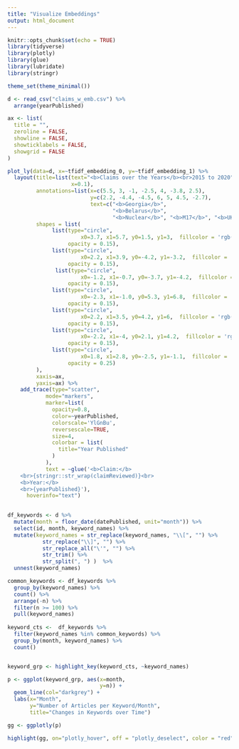 ```yaml
---
title: "Visualize Embeddings"
output: html_document
---
```


```r
knitr::opts_chunk$set(echo = TRUE)
library(tidyverse)
library(plotly)
library(glue)
library(lubridate)
library(stringr)

theme_set(theme_minimal())
```

```r
d <- read_csv("claims_w_emb.csv") %>%
  arrange(yearPublished)
```


```r
ax <- list(
  title = "",
  zeroline = FALSE,
  showline = FALSE,
  showticklabels = FALSE,
  showgrid = FALSE
)

plot_ly(data=d, x=~tfidf_embedding_0, y=~tfidf_embedding_1) %>%
  layout(title=list(text="<b>Claims over the Years</b><br>2015 to 2020",
                    x=0.1),
         annotations=list(x=c(5.5, 3, -1, -2.5, 4, -3.8, 2.5), 
                          y=c(2.2, -4.4, -4.5, 6, 5, 4.5, -2.7), 
                          text=c("<b>Georgia</b>",
                                 "<b>Belarus</b>", 
                                 "<b>Nuclear</b>", "<b>M17</b>", "<b>UK</b>", "<b>White Helmets</b>", "<b>Crimea</b>"), showarrow=F),
         shapes = list(
              list(type="circle",
                       x0=3.7, x1=5.7, y0=1.5, y1=3,  fillcolor = 'rgb(30, 100, 120)', line = list(color = 'rgb(30, 100, 120)'),
                   opacity = 0.15),
              list(type="circle",
                       x0=2.2, x1=3.9, y0=-4.2, y1=-3.2,  fillcolor = 'rgb(30, 100, 120)', line = list(color = 'rgb(30, 100, 120)'),
                   opacity = 0.15),
               list(type="circle",
                       x0=-1.2, x1=-0.7, y0=-3.7, y1=-4.2,  fillcolor = 'rgb(30, 100, 120)', line = list(color = 'rgb(30, 100, 120)'),
                   opacity = 0.15),
              list(type="circle",
                       x0=-2.3, x1=-1.0, y0=5.3, y1=6.8,  fillcolor = 'rgb(30, 100, 120)', line = list(color = 'rgb(30, 100, 120)'),
                   opacity = 0.15),
              list(type="circle",
                       x0=2.2, x1=3.5, y0=4.2, y1=6,  fillcolor = 'rgb(30, 100, 120)', line = list(color = 'rgb(30, 100, 120)'),
                   opacity = 0.15),
              list(type="circle",
                       x0=-2.2, x1=-4, y0=2.1, y1=4.2,  fillcolor = 'rgb(30, 100, 120)', line = list(color = 'rgb(30, 100, 120)'),
                   opacity = 0.15),
              list(type="circle",
                       x0=1.8, x1=2.8, y0=-2.5, y1=-1.1,  fillcolor = 'rgb(30, 100, 120)', line = list(color = 'rgb(30, 100, 120)'),
                   opacity = 0.25)
         ),
         xaxis=ax, 
         yaxis=ax) %>%
    add_trace(type="scatter",
            mode="markers",
            marker=list(
              opacity=0.8,
              color=~yearPublished,
              colorscale='YlGnBu',
              reversescale=TRUE,
              size=4,
              colorbar = list(
                title="Year Published"
              )
            ),
            text = ~glue('<b>Claim:</b>
    <br>{stringr::str_wrap(claimReviewed)}<br>
    <b>Year:</b>
    <br>{yearPublished}'),
      hoverinfo="text") 
  
```

```r
df_keywords <- d %>%
  mutate(month = floor_date(datePublished, unit="month")) %>%
  select(id, month, keyword_names) %>%
  mutate(keyword_names = str_replace(keyword_names, "\\[", "") %>%
           str_replace("\\]", "") %>%
           str_replace_all("\'", "") %>%
           str_trim() %>%
           str_split(", ") )  %>%
  unnest(keyword_names) 

common_keywords <- df_keywords %>%
  group_by(keyword_names) %>%
  count() %>%
  arrange(-n) %>%
  filter(n >= 100) %>%
  pull(keyword_names)
  
keyword_cts <-  df_keywords %>%
  filter(keyword_names %in% common_keywords) %>%
  group_by(month, keyword_names) %>%
  count()


keyword_grp <- highlight_key(keyword_cts, ~keyword_names)

p <- ggplot(keyword_grp, aes(x=month, 
                             y=n)) +
  geom_line(col="darkgrey") +
  labs(x="Month",
       y="Number of Articles per Keyword/Month",
       title="Changes in Keywords over Time")

gg <- ggplotly(p)

highlight(gg, on="plotly_hover", off = "plotly_deselect", color = "red", persistent=FALSE)
```

